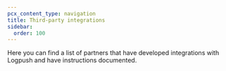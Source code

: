```yaml
---
pcx_content_type: navigation
title: Third-party integrations
sidebar:
  order: 100
---
```



Here you can find a list of partners that have developed integrations with Logpush and have instructions documented.

<DirectoryListing />
